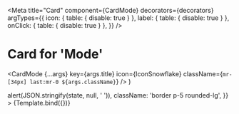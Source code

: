 

<Meta
  title="Card"
  component={CardMode}
  decorators={decorators}
  argTypes={{
    icon: { table: { disable: true } },
    label: { table: { disable: true } },
    onClick: { table: { disable: true } },
  }}
/>

# Card for 'Mode'

  <CardMode
    {...args}
    key={args.title}
    icon={IconSnowflake}
    className={`mr-[34px] last:mr-0 ${args.className}`}
  />
)

<Canvas withToolbar>
  <Story
    name="Card for \'Mode\'"
    args={{
      title: 'Cool air',
      pressed: false,
      onClick: (_, state) => alert(JSON.stringify(state, null, ' ')),
      className: 'border p-5 rounded-lg',
    }}
  >
    {Template.bind({})}
  </Story>
</Canvas>

<ArgsTable story="Card for \'Mode\'" />
